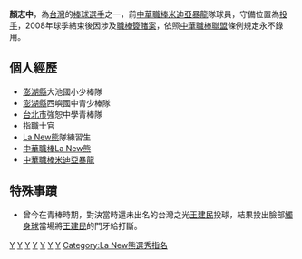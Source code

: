 {{blpsources|time=2022-05-12}}{{Infobox CPBL player|
bgcolor1=black|
bgcolor2=red|
textcolor1=white|
textcolor2=white|
name=顏志中|
image=|
width=130|
position=投手|
team=|
number=|
bats=右|
throws=右|
debutdate=3月25日|
debutyear=2008年|
debutteam=米迪亞暴龍|
statyear=2008年10月10日|
stat1label=[[勝投|勝－敗]]|
stat1value=2－2|
stat2label=[[三振|三振]]|
stat2value=22|
stat3label=[[防禦率|防禦率]]|
stat3value=4.37|
formerteams=<nowiki></nowiki> 
*[[米迪亞暴龍|米迪亞暴龍]]（2008年）
}}

'''顏志中'''{{BD|1981年|10月11日|||Y顏}}，為[[台灣|台灣]]的[[棒球|棒球]][[選手|選手]]之一，前[[中華職棒|中華職棒]][[米迪亞暴龍|米迪亞暴龍]]隊球員，守備位置為[[投手|投手]]，2008年球季結束後因涉及[[2008年中華職棒假球事件|職棒簽賭案]]，依照[[中華職棒聯盟|中華職棒聯盟]]條例規定永不錄用。

==個人經歷==
*[[澎湖縣|澎湖縣]]大池國小少棒隊 
*[[澎湖縣|澎湖縣]]西嶼國中青少棒隊 
*[[台北市|台北市]]強恕中學青棒隊 
*指職士官 
*[[La_New熊|La New熊]]隊練習生 
*[[中華職棒|中華職棒]][[La_New熊|La New熊]] 
*[[中華職棒|中華職棒]][[米迪亞暴龍|米迪亞暴龍]] 

==特殊事蹟==
*曾今在青棒時期，對決當時還未出名的台灣之光[[王建民_(棒球員)|王建民]]投球，結果投出臉部[[觸身球|觸身球]]當場將[[王建民_(棒球員)|王建民]]的門牙給打斷。

[[Category:台灣棒球運動員|Y]]
[[Category:La_New熊隊球員|Y]]
[[Category:米迪亞暴龍隊球員|Y]]
[[Category:強恕高級中學校友|Y]]
[[Category:中華職棒終身禁賽名單|Y]]
[[Category:澎湖縣人|Y]]
[[Category:顏姓|Y]]
[[Category:La_New熊選秀指名|Category:La New熊選秀指名]]